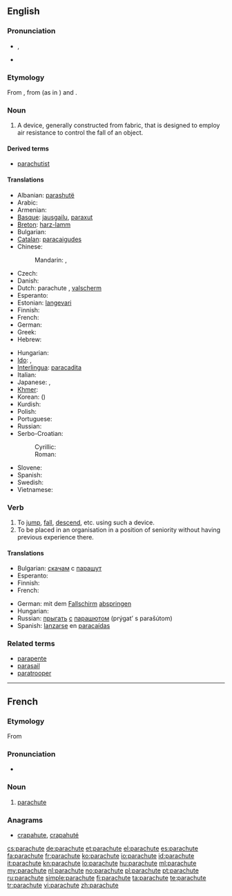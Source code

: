 ==English==
{{wikipedia|dab=parachute (disambiguation)|parachute}}

===Pronunciation===
* {{IPA|/ˈpærəʃuːt/}}, {{SAMPA|/'p{r@Su:t/}}
* {{audio|en-us-parachute.ogg|Audio (US)}}

===Etymology===
From {{etyl|fr}} {{term|parachute|lang=fr}}, from {{term|para-||protection against|lang=fr}} (as in {{term|parasol|lang=fr}}) and {{term|chute||fall|lang=fr}}.

===Noun===
{{wikipedia}}
{{en-noun}}

# {{aviation}} A device, generally constructed from fabric, that is designed to employ air resistance to control the fall of an object.

====Derived terms====
* [[parachutist]]

====Translations====
{{trans-top|a device designed to control the fall of an object}}
* Albanian: [[parashutë]] {{f}}
* Arabic: {{t|ar|براشوت|m|tr=barashuut}}
* Armenian: {{t-|hy|պարաշյուտ|tr=parašyut}}
* [[Basque]]: [[jausgailu]], [[paraxut]]
* [[Breton]]: [[harz-lamm]] {{m}}
* Bulgarian: {{t+|bg|парашут|m}}
* [[Catalan]]: [[paracaigudes]] {{m}}
* Chinese:
*: Mandarin: {{t-|cmn|降落傘|sc=Hani}}, {{t-|cmn|降落伞|tr=jiàngluòsǎn|sc=Hani}}
* Czech: {{t-|cs|padák|m}}
* Danish: {{t|da|faldskærm|c}}
* Dutch: parachute {{m}}, [[valscherm]] {{n}}
* Esperanto: {{t-|eo|paraŝuto|xs=Esperanto}}
* Estonian: [[langevari]]
* Finnish: {{t-|fi|laskuvarjo}}
* French: {{t+|fr|parachute|m}}
* German: {{t+|de|Fallschirm|m}}
* Greek: {{t+|el|αλεξίπτωτο|n|tr=alexíptoto}}
* Hebrew: {{t|he|מצנח|m|tr=matsnéakh|sc=Hebr}}
{{trans-mid}}
* Hungarian: {{t+|hu|ejtőernyő}}
* [[Ido]]: {{t+|io|parashuto|xs=Ido}},  {{t+|io|parafalo|xs=Ido}}
* [[Interlingua]]: [[paracadita]]
* Italian: {{t-|it|paracadute|m}}
* Japanese: {{t|ja|落下傘|tr=らっかさん, rakkasan}}, {{t|ja|パラシュート|tr=parashūto}}
* [[Khmer]]: {{t|km|ឆ័ត្រយោង់|tr=cʰatrɑyoung|sc=Khmr}}
* Korean: {{t+|ko|낙하산|tr=nakasan|sc=Hang}} ({{t|ko|落下傘|sc=Hani}})
* Kurdish: {{ku-Arab|[[په‌ڕاشوت]]}}
* Polish: {{t+|pl|spadochron|m}}
* Portuguese: {{t+|pt|pára-quedas|m}}
* Russian: {{t+|ru|парашют|m|tr=parašjút}}
* Serbo-Croatian:
*: Cyrillic: {{t|sh|падобран|m|sc=Cyrl|xs=Serbo-Croatian}}
*: Roman: {{t|sh|padobran|m|xs=Serbo-Croatian}}
* Slovene: {{t+|sl|padalo|n}}
* Spanish: {{t-|es|paracaídas|m}}
* Swedish: {{t+|sv|fallskärm|c}}
* Vietnamese: {{t|vi|cái dù|xs=Vietnamese}}
{{trans-bottom}}

===Verb===
{{en-verb|parachut|ing}}

# To [[jump]], [[fall]], [[descend]], etc. using such a device.
# To be placed in an organisation in a position of seniority without having previous experience there.

====Translations====
{{trans-top|to jump with a parachute}}
* Bulgarian: [[скачам]] с [[парашут]]
* Esperanto: {{t-|eo|paraŝuti|xs=Esperanto}}
* Finnish: {{t+|fi|hypätä}} {{t-|fi|laskuvarjo|alt=laskuvarjolla}}
* French: {{t+|fr|parachuter}}
{{trans-mid}}
* German: mit dem [[Fallschirm]] [[abspringen]]
* Hungarian: {{t|hu|ejtőernyőzik}}
* Russian: [[прыгать]] [[с#Russian|с]] [[парашют|парашютом]] (prýgat’ s parašútom)
* Spanish: [[lanzarse]] en [[paracaídas]]
{{trans-bottom}}

===Related terms===
* [[parapente]]
* [[parasail]]
* [[paratrooper]]

----

==French==

===Etymology===
From {{prefix|para|chute|t1=protection against|t2=fall|lang=fr}}

===Pronunciation===
* {{audio|Fr-parachute.ogg|audio}}

===Noun===
{{fr-noun|m}}

# [[#Noun|parachute]]

===Anagrams===
* [[crapahute#French|crapahute]], [[crapahuté#French|crapahuté]]

[[cs:parachute]]
[[de:parachute]]
[[et:parachute]]
[[el:parachute]]
[[es:parachute]]
[[fa:parachute]]
[[fr:parachute]]
[[ko:parachute]]
[[io:parachute]]
[[id:parachute]]
[[it:parachute]]
[[kn:parachute]]
[[lo:parachute]]
[[hu:parachute]]
[[ml:parachute]]
[[my:parachute]]
[[nl:parachute]]
[[no:parachute]]
[[pl:parachute]]
[[pt:parachute]]
[[ru:parachute]]
[[simple:parachute]]
[[fi:parachute]]
[[ta:parachute]]
[[te:parachute]]
[[tr:parachute]]
[[vi:parachute]]
[[zh:parachute]]